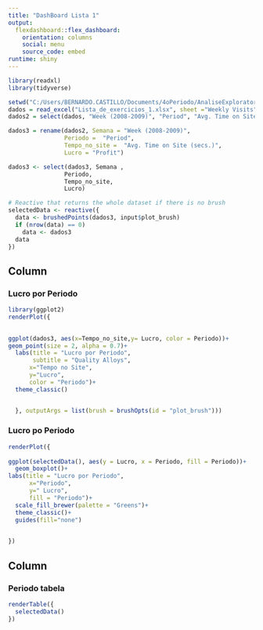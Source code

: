 ---
title: "DashBoard Lista 1"
output: 
  flexdashboard::flex_dashboard:
    orientation: columns
    social: menu
    source_code: embed
runtime: shiny
---

```{r global, include=FALSE}
library(readxl)
library(tidyverse)

setwd("C:/Users/BERNARDO.CASTILLO/Documents/4oPeriodo/AnaliseExploratoria")
dados = read_excel("Lista_de_exercicios_1.xlsx", sheet ="Weekly Visits")
dados2 = select(dados, "Week (2008-2009)", "Period", "Avg. Time on Site (secs.)", "Profit")

dados3 = rename(dados2, Semana = "Week (2008-2009)",
                Periodo =  "Period", 
                Tempo_no_site =  "Avg. Time on Site (secs.)", 
                Lucro = "Profit")

dados3 <- select(dados3, Semana ,
                Periodo, 
                Tempo_no_site, 
                Lucro)

```


```{r}
# Reactive that returns the whole dataset if there is no brush
selectedData <- reactive({
  data <- brushedPoints(dados3, input$plot_brush)
  if (nrow(data) == 0)
    data <- dados3
  data
})
```

Column {data-width=650}
-----------------------------------------------------------------------

### Lucro por Periodo {data-width=600}

```{r}
library(ggplot2)
renderPlot({
  

ggplot(dados3, aes(x=Tempo_no_site,y= Lucro, color = Periodo))+
geom_point(size = 2, alpha = 0.7)+
  labs(title = "Lucro por Periodo",
       subtitle = "Quality Alloys",
      x="Tempo no Site",
      y="Lucro",
      color = "Periodo")+
  theme_classic()


  }, outputArgs = list(brush = brushOpts(id = "plot_brush")))
```

### Lucro po Periodo

```{r}
renderPlot({
  
ggplot(selectedData(), aes(y = Lucro, x = Periodo, fill = Periodo))+
  geom_boxplot()+
labs(title = "Lucro por Periodo",
      x="Periodo",
      y=" Lucro",
      fill = "Periodo")+
  scale_fill_brewer(palette = "Greens")+
  theme_classic()+
  guides(fill="none")

  
})
```

Column {data-width=350}
-----------------------------------------------------------------------

### Periodo tabela {data-width=400}

```{r}
renderTable({
  selectedData()
})
```